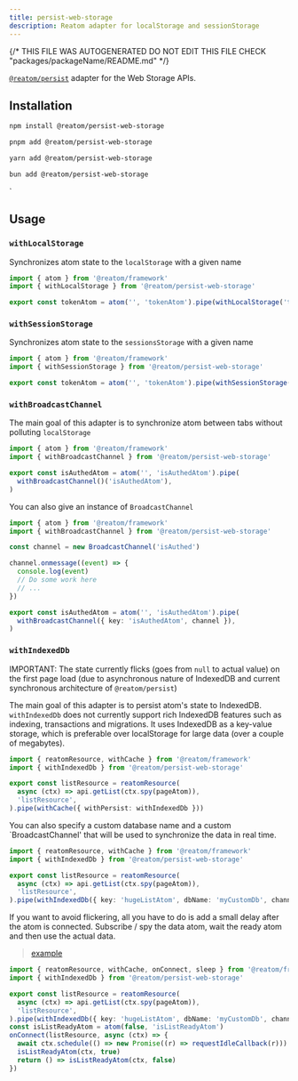 ```yaml
---
title: persist-web-storage
description: Reatom adapter for localStorage and sessionStorage
---
```


{/* THIS FILE WAS AUTOGENERATED
DO NOT EDIT THIS FILE 
CHECK "packages/packageName/README.md" */}



[`@reatom/persist`](/package/persist) adapter for the Web Storage APIs.

## Installation

<Tabs>
<TabItem label="npm">

  ```sh
npm install @reatom/persist-web-storage
  ```

</TabItem>
<TabItem label="pnpm">

  ```sh
pnpm add @reatom/persist-web-storage
  ```

</TabItem>
<TabItem label="yarn">

  ```sh
yarn add @reatom/persist-web-storage
  ```

</TabItem>
<TabItem label="bun">

  ```sh
bun add @reatom/persist-web-storage
  ```

</TabItem>
</Tabs>
`

## Usage

### `withLocalStorage`

Synchronizes atom state to the `localStorage` with a given name

```ts
import { atom } from '@reatom/framework'
import { withLocalStorage } from '@reatom/persist-web-storage'

export const tokenAtom = atom('', 'tokenAtom').pipe(withLocalStorage('token'))
```

### `withSessionStorage`

Synchronizes atom state to the `sessionsStorage` with a given name

```ts
import { atom } from '@reatom/framework'
import { withSessionStorage } from '@reatom/persist-web-storage'

export const tokenAtom = atom('', 'tokenAtom').pipe(withSessionStorage('token'))
```

### `withBroadcastChannel`

The main goal of this adapter is to synchronize atom between tabs without polluting `localStorage`

```ts
import { atom } from '@reatom/framework'
import { withBroadcastChannel } from '@reatom/persist-web-storage'

export const isAuthedAtom = atom('', 'isAuthedAtom').pipe(
  withBroadcastChannel()('isAuthedAtom'),
)
```

You can also give an instance of `BroadcastChannel`

```ts
import { atom } from '@reatom/framework'
import { withBroadcastChannel } from '@reatom/persist-web-storage'

const channel = new BroadcastChannel('isAuthed')

channel.onmessage((event) => {
  console.log(event)
  // Do some work here
  // ...
})

export const isAuthedAtom = atom('', 'isAuthedAtom').pipe(
  withBroadcastChannel({ key: 'isAuthedAtom', channel }),
)
```

### `withIndexedDb`

IMPORTANT: The state currently flicks (goes from `null` to actual value) on the first page load (due to asynchronous nature of IndexedDB and current synchronous architecture of `@reatom/persist`)

The main goal of this adapter is to persist atom's state to IndexedDB. `withIndexedDb` does not currently support rich IndexedDB features such as indexing, transactions and migrations. It uses IndexedDB as a key-value storage, which is preferable over localStorage for large data (over a couple of megabytes).

```ts
import { reatomResource, withCache } from '@reatom/framework'
import { withIndexedDb } from '@reatom/persist-web-storage'

export const listResource = reatomResource(
  async (ctx) => api.getList(ctx.spy(pageAtom)),
  'listResource',
).pipe(withCache({ withPersist: withIndexedDb }))
```

You can also specify a custom database name and a custom `BroadcastChannel' that will be used to synchronize the data in real time.

```ts
import { reatomResource, withCache } from '@reatom/framework'
import { withIndexedDb } from '@reatom/persist-web-storage'

export const listResource = reatomResource(
  async (ctx) => api.getList(ctx.spy(pageAtom)),
  'listResource',
).pipe(withIndexedDb({ key: 'hugeListAtom', dbName: 'myCustomDb', channel }))
```

If you want to avoid flickering, all you have to do is add a small delay after the atom is connected. Subscribe / spy the data atom, wait the ready atom and then use the actual data.

> [example](https://github.com/artalar/reatom/blob/v3/examples/react-persist-web/src/app.tsx)

```ts
import { reatomResource, withCache, onConnect, sleep } from '@reatom/framework'
import { withIndexedDb } from '@reatom/persist-web-storage'

export const listResource = reatomResource(
  async (ctx) => api.getList(ctx.spy(pageAtom)),
  'listResource',
).pipe(withIndexedDb({ key: 'hugeListAtom', dbName: 'myCustomDb', channel }))
const isListReadyAtom = atom(false, 'isListReadyAtom')
onConnect(listResource, async (ctx) => {
  await ctx.schedule(() => new Promise((r) => requestIdleCallback(r)))
  isListReadyAtom(ctx, true)
  return () => isListReadyAtom(ctx, false)
})
```
